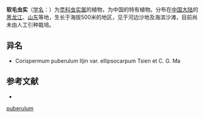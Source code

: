 {{Speciesbox
| name = 软毛虫实
| status = 
| status_system = 
| image =
| genus = Corispermum
| species = puberulum
| authority = Iljin
* 软毛虫实 ''C. p.'' var. ''puberulum''
* [[光果软毛虫实|光果软毛虫实]] ''C. p.'' var. ''ellipsocarpum''
}}

'''软毛虫实'''（[[学名|学名]]：{{lang|la|''Corispermum puberulum''}}）为[[苋科|苋科]][[虫实属|虫实属]]的植物，为中国的特有植物。分布在[[中国大陆|中国大陆]]的[[黑龙江|黑龙江]]、[[山东|山东]]等地，生长于海拔500米的地区，见于河边沙地及海滨沙滩，目前尚未由人工引种栽培。

== 异名 ==
* Corispermum puberulum Iljin var. ellipsocarpum Tsien et C. G. Ma

== 参考文献 ==
<div class="references-small">
* {{cite web|url=http://www.bioinfo.cn/db05/KmzwSpecies.php?action=view&id=3211|title=软毛虫实（原变种）|work=《中国高等植物数据库全库》|publisher=中国科学院微生物研究所|author=昆明植物研究所|accessdate=2009-02-24|archive-date=2016-03-05|archive-url=https://web.archive.org/web/20160305075656/http://www.bioinfo.cn/db05/KmzwSpecies.php?action=view&id=3211|dead-url=yes}}
</div>
{{Taxonbar|from=Q15227604}}
{{Amaranthaceae-stub}}
{{DEFAULTSORT:Corispermum puberulum}}
[[Category:虫实属|puberulum]]